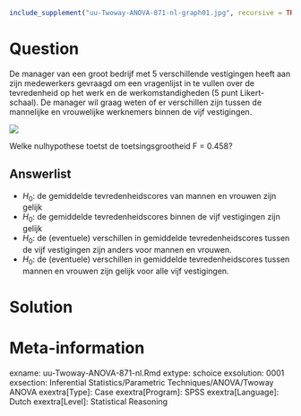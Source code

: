 ```{r, echo = FALSE, results = "hide"}
include_supplement("uu-Twoway-ANOVA-871-nl-graph01.jpg", recursive = TRUE)
```
Question
========
De manager van een groot bedrijf met 5 verschillende vestigingen heeft aan zijn medewerkers gevraagd om een vragenlijst in te vullen over de tevredenheid op het werk en de werkomstandigheden (5 punt Likert-schaal). De manager wil graag weten of er verschillen zijn tussen de mannelijke en vrouwelijke werknemers binnen de vijf vestigingen.

![](uu-Twoway-ANOVA-871-nl-graph01.jpg)

Welke nulhypothese toetst de toetsingsgrootheid F = 0.458?

Answerlist
----------
* $H_{0}$: de gemiddelde tevredenheidscores van mannen en vrouwen zijn gelijk
* $H_{0}$: de gemiddelde tevredenheidscores binnen de vijf vestigingen zijn gelijk
* $H_{0}$: de (eventuele) verschillen in gemiddelde tevredenheidscores tussen de vijf vestigingen zijn anders voor mannen en vrouwen.
* $H_{0}$: de (eventuele) verschillen in gemiddelde tevredenheidscores tussen mannen en vrouwen zijn gelijk voor alle vijf vestigingen.


Solution
========



Meta-information
================
exname: uu-Twoway-ANOVA-871-nl.Rmd
extype: schoice
exsolution: 0001
exsection: Inferential Statistics/Parametric Techniques/ANOVA/Twoway ANOVA
exextra[Type]: Case
exextra[Program]: SPSS
exextra[Language]: Dutch
exextra[Level]: Statistical Reasoning
